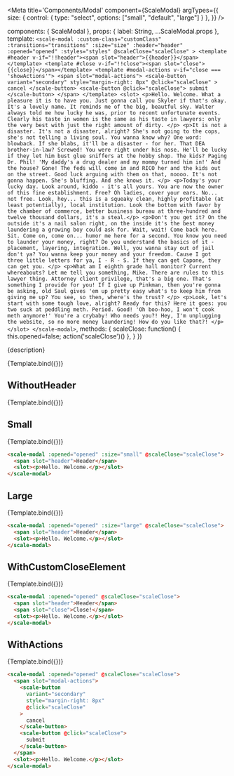 
<Meta
  title='Components/Modal'
  component={ScaleModal}
  argTypes={{
    size: {
      control: {
        type: "select",
        options: ["small", "default", "large"]
      }
    },
  }}
/>

  components: { ScaleModal },
  props: {
    label: String,
    ...ScaleModal.props
  },
  template: `
    <scale-modal
      :custom-class="customClass"
      :transitions="transitions"
      :size="size"
      :header="header"
      :opened="opened"
      :styles="styles"
      @scaleClose="scaleClose"
    >
      <template #header v-if="!!header"><span slot="header">{{header}}</span></template>
      <template #close v-if="!!close"><span slot="close">{{close}}</span></template>
      <template #modal-actions v-if="close === 'showActions'">
        <span slot="modal-actions">
          <scale-button
            variant="secondary"
            style="margin-right: 8px"
            @click="scaleClose"
          >
            cancel
          </scale-button>
          <scale-button @click="scaleClose">
            submit
          </scale-button>
        </span>
      </template>
      <slot>
        <p>Hello. Welcome. What a pleasure it is to have you. Just gonna call you Skyler if that's okay. It's a lovely name. It reminds me of the big, beautful sky. Walter always told me how lucky he was, prior to recent unfortunate events. Clearly his taste in women is the same as his taste in lawyers: only the very best with just the right amount of dirty. </p>
        <p>It is not a disaster. It's not a disaster, alright? She's not going to the cops, she's not telling a living soul. You wanna know why? One word: blowback. If she blabs, it'll be a disaster - for her. That DEA brother-in-law? Screwed! You were right under his nose. He'll be lucky if they let him bust glue sniffers at the hobby shop. The kids? Paging Dr. Phil! 'My daddy's a drug dealer and my mommy turned him in!' And the house? Gone! The feds will come in and RICO her and the kids out on the street. Good luck arguing with them on that, noooo. It's not gonna happen. She's bluffing. And she knows it. </p>
        <p>Today's your lucky day. Look around, kiddo - it's all yours. You are now the owner of this fine establishment. Free? Oh ladies, cover your ears. No... not free. Look, hey... this is a squeaky clean, highly profitable (at least potentially), local institution. Look the bottom with favor by the chamber of commerce, better business bureau at three-hundred and twelve thousand dollars, it's a steal.</p>
        <p>Don't you get it? On the outside it's a nail salon right, on the inside it's the best money laundering a growing boy could ask for. Wait, wait! Come back here. Sit. Come on, come on... humor me here for a second. You know you need to launder your money, right? Do you understand the basics of it - placement, layering, integration. Well, you wanna stay out of jail don't ya? You wanna keep your money and your freedom. Cause I got three little letters for ya, I - R - S. If they can get Capone, they can get you. </p>
        <p>What am I eighth grade hall monitor? Current whereabouts? Let me tell you something, Mike. There are rules to this lawyer thing. Attorney client privilege, that's a big one. That's something I provide for you! If I give up Pinkman, then you're gonna be asking, old Saul gives 'em up pretty easy what's to keep him from giving me up? You see, so then, where's the trust? </p>
        <p>Look, let's start with some tough love, alright? Ready for this? Here it goes: you two suck at peddling meth. Period. Good! 'Oh boo-hoo, I won't cook meth anymore!' You're a crybaby! Who needs you?! Hey, I'm unplugging the website, so no more money laundering! How do you like that?! </p>
      </slot>
    </scale-modal>
  `,
   methods: {
     scaleClose: function() {
       this.opened=false;
       action('scaleClose')()
     },
   }
})

<Description>{description}</Description>

<Preview>
  <Story
    name='Standard'
    args={{
      header: 'Header',
    }}
  >
    {Template.bind({})}
  </Story>
</Preview>

<Props story='Standard' />


## WithoutHeader

<Preview>
  <Story
    name='WithoutHeader'
    args={{}}
  >
    {Template.bind({})}
  </Story>
</Preview>


## Small

<Preview>
  <Story
    name='Small'
    args={{
      header: 'Header',
      size: 'small'
    }}
  >
    {Template.bind({})}
  </Story>
</Preview>

```html
<scale-modal :opened="opened" :size="small" @scaleClose="scaleClose">
  <span slot="header">Header</span>
  <slot><p>Hello. Welcome.</p></slot>
</scale-modal>
```


## Large

<Preview>
  <Story
    name='Large'
    args={{
      header: 'Header',
      size: 'large'
    }}
  >
    {Template.bind({})}
  </Story>
</Preview>

```html
<scale-modal :opened="opened" :size="large" @scaleClose="scaleClose">
  <span slot="header">Header</span>
  <slot><p>Hello. Welcome.</p></slot>
</scale-modal>
```


## WithCustomCloseElement

<Preview>
  <Story
    name='WithCustomCloseElement'
    args={{
      header: 'Header',
      close: 'Close!',
    }}
  >
    {Template.bind({})}
  </Story>
</Preview>

```html
<scale-modal :opened="opened" @scaleClose="scaleClose">
  <span slot="header">Header</span>
  <span slot="close">Close!</span>
  <slot><p>Hello. Welcome.</p></slot>
</scale-modal>
```


## WithActions

<Preview>
  <Story
    name='WithActions'
    args={{
      header: 'Header',
      close: 'showActions',
    }}
  >
    {Template.bind({})}
  </Story>
</Preview>

```html
<scale-modal :opened="opened" @scaleClose="scaleClose">
  <span slot="modal-actions">
    <scale-button
      variant="secondary"
      style="margin-right: 8px"
      @click="scaleClose"
    >
      cancel
    </scale-button>
    <scale-button @click="scaleClose">
      submit
    </scale-button>
  </span>
  <slot><p>Hello. Welcome.</p></slot>
</scale-modal>
```
